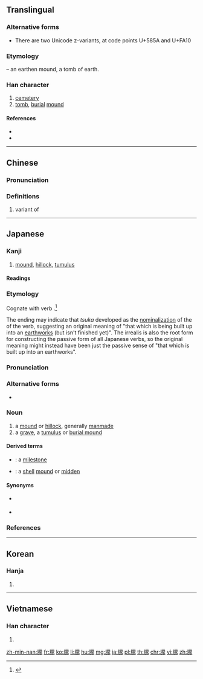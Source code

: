 ==Translingual==

===Alternative forms===
* There are two Unicode z-variants, at code points U+585A and U+FA10

===Etymology===
{{Han compound|土|t1=earth|冢|ls=psc|c1=s|c2=p}} – an earthen mound, a tomb of earth.

===Han character===
{{Han char|rn=32|rad=土|as=09|sn=12|four=47132|canj=GBMO|ids=⿰土冢}}

# [[cemetery]]
# [[tomb]], [[burial]] [[mound]]

====References====
* {{Han ref|kx=0236.020|dkj=05345|dj=0473.180|hdz=10476.070|uh=585A|ud=22618|bh=B6EF|bd=46831}}
* {{Han ref|uh=FA10}}

----

==Chinese==
{{zh-forms}}

===Pronunciation===
{{zh-pron
|m=zhǒng
|c=cung2
|h=pfs=
|md=
|mn=thióng
|w=
|mc=y
|oc=y
|cat=n
}}

===Definitions===
{{zh-hanzi}}

# variant of {{zh-l|冢}}

----

==Japanese==

===Kanji===
{{ja-kanji|grade=c|rs=土10}}

# [[mound]], [[hillock]], [[tumulus]] {{qualifier|implies a manmade origin}}

====Readings====
{{ja-readings
|goon=[[ちゅう]] (chū) {{non-joyo-reading}}
|kanon=[[ちょう]] (chō) {{non-joyo-reading}}
|kun=[[つか]] (tsuka)
}}

===Etymology===
<div style="float:right;">
{{wikipedia|lang=ja}}
{{wikipedia|Mound}}
</div>
{{ja-kanjitab|つか|yomi=kun}}
Cognate with {{etyl|ojp|ja|sort=つか}} verb {{term|lang=ja|築く|tr=tsuku||to build up using earth and/or stone}}.<ref name="KDJ">{{R:Kokugo Dai Jiten}}</ref>

The {{IPAchar|/a/}} ending may indicate that ''tsuka'' developed as the [[nominalization]] of the {{term|lang=ja|未然形|tr=mizenkei||[[irrealis]] form}} of the verb, suggesting an original meaning of "that which is being built up into an [[earthworks]] (but isn't finished yet)". The irrealis is also the root form for constructing the passive form of all Japanese verbs, so the original meaning might instead have been just the passive sense of "that which is built up into an earthworks".

===Pronunciation===
{{ja-pron|yomi=kun|acc=2|acc_ref=DJR|つか}}

===Alternative forms===
* {{ja-l|冢}}

===Noun===
{{ja-noun|つか}}

# a [[mound]] or [[hillock]], generally [[manmade]]
# a [[grave]], a [[tumulus]] or [[burial mound]]

====Derived terms====
{{der-top}}
* {{ja-r|一里塚|いちりづか}}: a [[milestone]]
* {{ja-r|貝塚|かいづか}}: a [[shell]] [[mound]] or [[midden]]
{{der-bottom}}

====Synonyms====
* {{sense|grave, small burial mound}} {{ja-r|墓|はか}}
* {{sense|tumulus, large burial mound}} {{ja-r|古墳|こふん}}

===References===
<references/>

----

==Korean==

===Hanja===
{{ko-hanja|hangeul=총|rv=chong|mr=ch'ong}}

# {{defn|lang=ko|sort=土0}}

----

==Vietnamese==

===Han character===
{{vi-hantu|[[trủng]]|rs=土0}}

# {{defn|lang=vi|sort=土0}}

[[zh-min-nan:塚]]
[[fr:塚]]
[[ko:塚]]
[[li:塚]]
[[hu:塚]]
[[mg:塚]]
[[ja:塚]]
[[pl:塚]]
[[th:塚]]
[[chr:塚]]
[[vi:塚]]
[[zh:塚]]